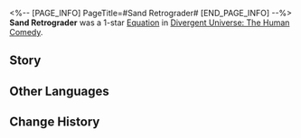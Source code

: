 <%-- [PAGE_INFO]
PageTitle=#Sand Retrograder#
[END_PAGE_INFO] --%>
{{Removed|Equation}}
{{Equation Infobox
|period   = The Human Comedy
|rarity   = 1
|path1    = Destruction*3
|path2    = The Hunt*2
|effect   = Increases characters' Weakness Break Efficiency by {{Color|h|20%}}. After Weakness Breaking an enemy target, increases SPD by {{Color|h|25%}}, lasting for {{Color|h|3}} turn(s).
|mentions = IX; Interastral Peace Corporation
}}
'''Sand Retrograder''' was a 1-star [[Divergent Universe: The Human Comedy/Equations|Equation]] in [[Divergent Universe: The Human Comedy]].

==Story==
{{Description|Obliteration swallows the scene before you as you press your ear to the bulkhead, unable to hear their wails in the vacuum. You strike out a target from the catalog. These cursed names hurt your fragile home planet again and again, until it ultimately shattered.<br /><br />First is the Bretaden, who, under the guise of indoctrination, have lured greed to Lott-IX as miners and investors, dividing the nascent land among themselves in a civilized way. Next is the Interastral Peace Corporation, which purchased ninety percent of the planet, bulldozing ancient sanctuaries to erect starports and factories. Lastly, there are the Walkers of the Scorched, who take perverse pleasure in killing, driven solely by the immersive thrill...<br /><br />Turn back the hourglass and trace the contours of the past. Those who have caused you pain must now pay more.}}
<!--
==Gameplay Notes==
* 
-->
==Other Languages==
{{Other Languages
|en   = Sand Retrograder
|zhs  = 溯沙客
|zht  = 溯沙客
|ja   = {{Rubi|砂|すな}}を{{Rubi|遡|さかのぼ}}る{{Rubi|者|もの}}
|ko   = 사막 역행자
|es   = Trazado de la arena
|fr   = Explorateur des sables
|ru   = Идущий против течения песка
|th   = ผู้พลิกทราย
|vi   = Khách Ngược Dòng
|de   = Stromaufwärts mit dem Sand
|id   = Sand Retrograder
|pt   = Retrógrado de Areia
}}

==Change History==
{{Change History|2.7}}